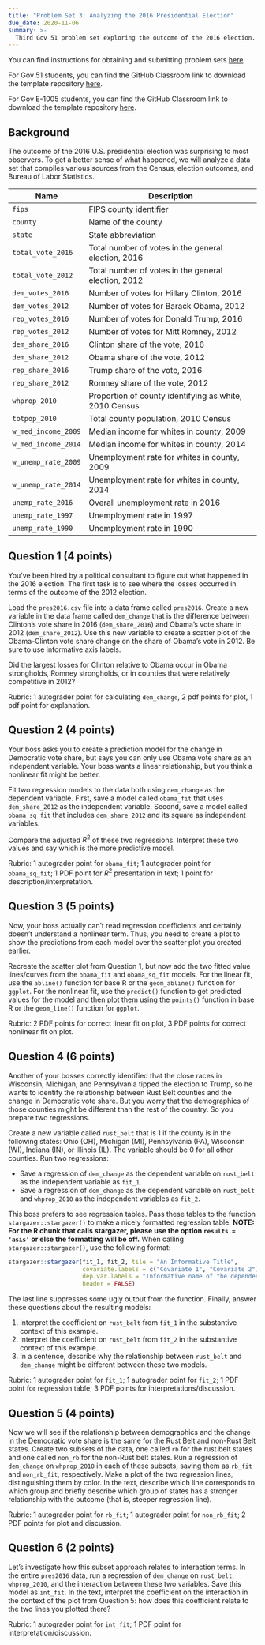 ```yaml
---
title: "Problem Set 3: Analyzing the 2016 Presidential Election"
due_date: 2020-11-06
summary: >-
  Third Gov 51 problem set exploring the outcome of the 2016 election. 
---
```


You can find instructions for obtaining and submitting problem sets [here](/assignments/problem-sets/).

For Gov 51 students, you can find the GitHub Classroom link to download the template repository [here](https://canvas.harvard.edu/courses/74805/pages/github-classroom-links).

For Gov E-1005 students, you can find the GitHub Classroom link to download the template repository [here](https://canvas.harvard.edu/courses/79867/pages/github-classroom-links).


## Background

The outcome of the 2016 U.S. presidential election was surprising to most observers. To get a better sense of what happened, we will analyze a data set that compiles various sources from the Census, election outcomes, and Bureau of Labor Statistics.  


| Name                | Description                                            |
|---------------------|--------------------------------------------------------|
| `fips`              | FIPS county identifier                                 |
| `county`            | Name of the county                                     |
| `state`             | State abbreviation                                     |
| `total_vote_2016`   | Total number of votes in the general election, 2016    |
| `total_vote_2012`   | Total number of votes in the general election, 2012    |
| `dem_votes_2016`    | Number of votes for Hillary Clinton, 2016              |
| `dem_votes_2012`    | Number of votes for Barack Obama, 2012                 |
| `rep_votes_2016`    | Number of votes for Donald Trump, 2016                 |
| `rep_votes_2012`    | Number of votes for Mitt Romney, 2012                  |
| `dem_share_2016`    | Clinton share of the vote, 2016                        |
| `dem_share_2012`    | Obama share of the vote, 2012                          |
| `rep_share_2016`    | Trump share of the vote, 2016                          |
| `rep_share_2012`    | Romney share of the vote, 2012                         |
| `whprop_2010`       | Proportion of county identifying as white, 2010 Census |
| `totpop_2010`       | Total county population, 2010 Census                   |
| `w_med_income_2009` | Median income for whites in county, 2009               |
| `w_med_income_2014` | Median income for whites in county, 2014               |
| `w_unemp_rate_2009` | Unemployment rate for whites in county, 2009           |
| `w_unemp_rate_2014` | Unemployment rate for whites in county, 2014           |
| `unemp_rate_2016`   | Overall unemployment rate in 2016                      |
| `unemp_rate_1997`   | Unemployment rate in 1997                              |
| `unemp_rate_1990`   | Unemployment rate in 1990                              |
 
## Question 1 (4 points)

You've been hired by a political consultant to figure out what happened in the 2016 election. The first task is to see where the losses occurred in terms of the outcome of the 2012 election. 

Load the `pres2016.csv` file into a data frame called `pres2016`. Create a new variable in the data frame called `dem_change` that is the difference between Clinton's vote share in 2016 (`dem_share_2016`) and Obama's vote share in 2012 (`dem_share_2012`). Use this new variable to create a scatter plot of the Obama-Clinton vote share change on the share of Obama's vote in 2012. Be sure to use informative axis labels.  

Did the largest losses for Clinton relative to Obama occur in Obama strongholds, Romney strongholds, or in counties that were relatively competitive in 2012?

Rubric: 1 autograder point for calculating `dem_change`, 2 pdf points for plot, 1 pdf point for explanation. 

## Question 2 (4 points)

Your boss asks you to create a prediction model for the change in Democratic vote share, but says you can only use Obama vote share as an independent variable. Your boss wants a linear relationship, but you think a nonlinear fit might be better. 

Fit two regression models to the data both using `dem_change` as the dependent variable. First, save a model called `obama_fit` that uses `dem_share_2012` as the independent variable. Second, save a model called `obama_sq_fit` that includes `dem_share_2012` and its square as independent variables. 

Compare the adjusted $R^2$ of these two regressions. Interpret these two values and say which is the more predictive model.


Rubric: 1 autograder point for `obama_fit`; 1 autograder point for `obama_sq_fit`; 1 PDF point for $R^2$ presentation in text; 1 point for description/interpretation. 

## Question 3 (5 points)

Now, your boss actually can't read regression coefficients and certainly doesn't understand a nonlinear term. Thus, you need to create a plot to show the predictions from each model over the scatter plot you created earlier. 

Recreate the scatter plot from Question 1, but now add the two fitted value lines/curves from the `obama_fit` and `obama_sq_fit` models. For the linear fit, use the `abline()` function for base R or the `geom_abline()` function for `ggplot`. For the nonlinear fit, use the `predict()` function to get predicted values for the model and then plot them using the `points()` function in base R or the `geom_line()` function for `ggplot`.  

Rubric: 2 PDF points for correct linear fit on plot,  3 PDF points for correct nonlinear fit on plot. 

## Question 4 (6 points)

Another of your bosses correctly identified that the close races in Wisconsin, Michigan, and Pennsylvania tipped the election to Trump, so he wants to identify the relationship between Rust Belt counties and the change in Democratic vote share. But you worry that the demographics of those counties might be different than the rest of the country. So you prepare two regressions. 

Create a new variable called `rust_belt` that is 1 if the county is in the following states: Ohio (OH), Michigan (MI), Pennsylvania (PA), Wisconsin (WI), Indiana (IN), or Illinois (IL). The variable should be 0 for all other counties. Run two regressions:

* Save a regression of `dem_change` as the dependent variable on `rust_belt` as the independent variable as `fit_1`.
* Save a regression of `dem_change` as the dependent variable on `rust_belt` and `whprop_2010` as the independent variables as `fit_2`.

This boss prefers to see regression tables. Pass these tables to the function `stargazer::stargazer()` to make a nicely formatted regression table. **NOTE: For the R chunk that calls stargazer, please use the option `results = 'asis'` or else the formatting will be off.** When calling `stargazer::stargazer()`, use the following format:

```r
stargazer::stargazer(fit_1, fit_2, tile = "An Informative Title",
                     covariate.labels = c("Covariate 1", "Covariate 2"),
                     dep.var.labels = "Informative name of the dependent variable",
                     header = FALSE)
```

The last line suppresses some ugly output from the function. Finally, answer these questions about the resulting models:

1. Interpret the coefficient on `rust_belt` from `fit_1` in the substantive context of this example. 
2. Interpret the coefficient on `rust_belt` from `fit_2` in the substantive context of this example. 
3. In a sentence, describe why the relationship between `rust_belt` and `dem_change` might be different between these two models. 


Rubric: 1 autograder point for `fit_1`; 1 autograder point for `fit_2`; 1 PDF point for regression table; 3 PDF points for interpretations/discussion. 

## Question 5 (4 points)

Now we will see if the relationship between demographics and the change in the Democratic vote share is the same for the Rust Belt and non-Rust Belt states. Create two subsets of the data, one called `rb` for the rust belt states and one called `non_rb` for the non-Rust belt states. Run a regression of `dem_change` on `whprop_2010` in each of these subsets, saving them as `rb_fit` and `non_rb_fit`, respectively. Make a plot of the two regression lines, distinguishing them by color. In the text, describe which line corresponds to which group and briefly describe which group of states has a stronger relationship with the outcome (that is, steeper regression line). 

Rubric: 1 autograder point for `rb_fit`; 1 autograder point for `non_rb_fit`; 2 PDF points for plot and discussion. 

## Question 6 (2 points)

Let's investigate how this subset approach relates to interaction terms. In the entire `pres2016` data, run a regression of `dem_change` on `rust_belt`, `whprop_2010`, and the interaction between these two variables. Save this model as `int_fit`. In the text, interpret the coefficient on the interaction in the context of the plot from Question 5: how does this coefficient relate to the two lines you plotted there?

Rubric: 1 autograder point for `int_fit`; 1 PDF point for interpretation/discussion. 

